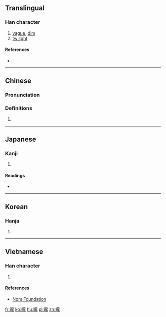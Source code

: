 {{also|昽}}
==Translingual==

===Han character===
{{Han char|rn=72|rad=日|as=16|sn=20|four=6101<sub>1</sub>|canj=日卜月心 (AYBP)|ids=⿰[[日]][[龍]]}}

# [[vague]], [[dim]]
# [[twilight]]

====References====
* {{Han ref|kx=0501.350|dkj=14255|dj=0872.080|hdz=21541.200|uh=66E8|ud=26344|bh=F450|bd=62544}}

----

==Chinese==
{{zh-forms|s=昽}}

===Pronunciation===
{{zh-pron
|m=lóng
|c=lung4
|mc=y
|oc=y
|ma=
|cat=a,n
}}

===Definitions===
# {{rfdef|lang=zh}}

----

==Japanese==

===Kanji===
{{ja-kanji|grade=|rs=日16}}

# {{defn|lang=ja|sort=日16}}

====Readings====
* {{ja-readings|on=[[ろう]] (rō), [[る]] (ru)|kun=[[おぼろ]] (oboro)}}

----

==Korean==

===Hanja===
{{ko-hanja|hangeul=[[롱]], [[농]]|eumhun=|rv=rong, nong|mr=rong, nong|y=long, nong}}

# {{defn|lang=ko|sort=日16}}

----

==Vietnamese==

===Han character===
{{vi-readings|rs=日16| hanviet = lung}}

# {{defn|lang=vi|sort=日16}}

====References====
*[http://nomfoundation.org/common/nom_details.php?codepoint=66e8 Nom Foundation]

[[fr:曨]]
[[ko:曨]]
[[hu:曨]]
[[pl:曨]]
[[zh:曨]]